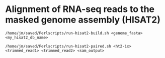 
# Alignment of RNA-seq reads to the masked genome assembly (HISAT2)

```
/home/jm/saved/Perlscripts/run-hisat2-build.sh <genome_fasta> <my_hisat2_db_name>

```

```
/home/jm/saved/Perlscripts/run-hisat2-paired.sh <ht2-ix> <trimmed_read1> <trimmed_read2> <sam_output>
```
